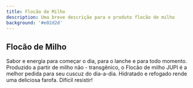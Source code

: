 ```yaml
---
title: Flocão de Milho
description: Uma breve descrição para o produto flocão de milho
background: '#e02d2d'
---
```


## Flocão de Milho

Sabor e energia para começar o dia, para o lanche e para todo momento. Produzido a partir de milho não - transgênico, o Flocão de milho JUPI é a melhor pedida para seu cuscuz do dia-a-dia.
Hidratado e refogado rende uma deliciosa farofa. Difícil resistir!
